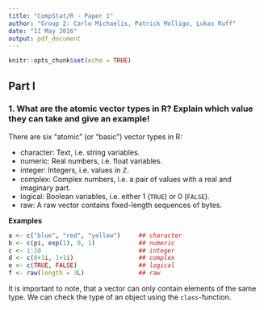 ```yaml
---
title: "CompStat/R - Paper 1"
author: "Group 2: Carlo Michaelis, Patrick Molligo, Lukas Ruff"
date: "11 May 2016"
output: pdf_document
---
```


```r
knitr::opts_chunk$set(echo = TRUE)
```

## Part I

### 1. What are the atomic vector types in R? Explain which value they can take and give an example!

There are six “atomic” (or “basic”) vector types in R:

* character: Text, i.e. string variables.
* numeric: Real numbers, i.e. float variables.
* integer: Integers, i.e. values in  $\mathbb{Z}$.
* complex: Complex numbers, i.e. a pair of values with a real and imaginary part.
* logical: Boolean variables, i.e. either 1 (`TRUE`) or 0 (`FALSE`).
* raw: A raw vector contains fixed-length sequences of bytes.

**Examples**
```r
a <- c("blue", "red", "yellow")     ## character
b <- c(pi, exp(1), 0, 1)            ## numeric
c <- 1:10                           ## integer
d <- c(0+1i, 1+1i)                  ## complex
e <- c(TRUE, FALSE)                 ## logical
f <- raw(length = 3L)               ## raw
```

It is important to note, that a vector can only contain elements of the same type. We can check the type of an object using the `class`-function.

